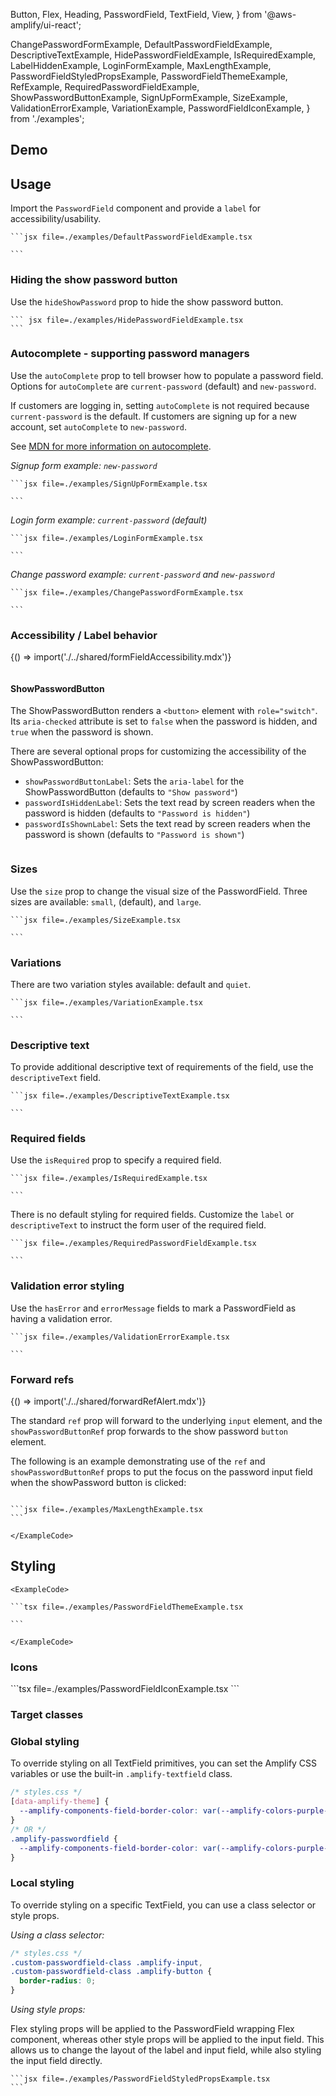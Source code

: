   Button,
  Flex,
  Heading,
  PasswordField,
  TextField,
  View,
} from '@aws-amplify/ui-react';

  ChangePasswordFormExample,
  DefaultPasswordFieldExample,
  DescriptiveTextExample,
  HidePasswordFieldExample,
  IsRequiredExample,
  LabelHiddenExample,
  LoginFormExample,
  MaxLengthExample,
  PasswordFieldStyledPropsExample,
  PasswordFieldThemeExample,
  RefExample,
  RequiredPasswordFieldExample,
  ShowPasswordButtonExample,
  SignUpFormExample,
  SizeExample,
  ValidationErrorExample,
  VariationExample,
  PasswordFieldIconExample,
} from './examples';

## Demo

<PasswordFieldDemo />

## Usage

Import the `PasswordField` component and provide a `label` for accessibility/usability.

<Example>
  <DefaultPasswordFieldExample />
  <ExampleCode>

    ```jsx file=./examples/DefaultPasswordFieldExample.tsx

    ```

  </ExampleCode>
</Example>

### Hiding the show password button

Use the `hideShowPassword` prop to hide the show password button.

<Example>
  <HidePasswordFieldExample />
  <ExampleCode>

    ``` jsx file=./examples/HidePasswordFieldExample.tsx
    ```

  </ExampleCode>
</Example>

### Autocomplete - supporting password managers

Use the `autoComplete` prop to tell browser how to populate a password field. Options for `autoComplete` are `current-password` (default) and `new-password`.

If customers are logging in, setting `autoComplete` is not required because `current-password` is the default. If customers are signing up for a new account, set `autoComplete` to `new-password`.

See [MDN for more information on autocomplete](https://developer.mozilla.org/en-US/docs/Web/HTML/Attributes/autocomplete).

_Signup form example: `new-password`_

<Example>
  <SignUpFormExample />
  <ExampleCode>

    ```jsx file=./examples/SignUpFormExample.tsx

    ```

  </ExampleCode>
</Example>

_Login form example: `current-password` (default)_

<Example>
  <LoginFormExample />
  <ExampleCode>

    ```jsx file=./examples/LoginFormExample.tsx

    ```

  </ExampleCode>
</Example>

_Change password example: `current-password` and `new-password`_

<Example>
  <ChangePasswordFormExample />
  <ExampleCode>

    ```jsx file=./examples/ChangePasswordFormExample.tsx

    ```

  </ExampleCode>
</Example>

### Accessibility / Label behavior

<Fragment>{() => import('./../shared/formFieldAccessibility.mdx')}</Fragment>

<Example>
  <LabelHiddenExample />
  <ExampleCode>

```jsx file=./examples/LabelHiddenExample.tsx

```

  </ExampleCode>
</Example>

#### ShowPasswordButton

The ShowPasswordButton renders a `<button>` element with `role="switch"`. Its `aria-checked` attribute is set to `false` when the password is hidden, and `true` when the password is shown. 

There are several optional props for customizing the accessibility of the ShowPasswordButton:

- `showPasswordButtonLabel`: Sets the `aria-label` for the ShowPasswordButton (defaults to `"Show password"`)
- `passwordIsHiddenLabel`: Sets the text read by screen readers when the password is hidden (defaults to `"Password is hidden"`)
- `passwordIsShownLabel`: Sets the text read by screen readers when the password is shown (defaults to `"Password is shown"`)

<Example>
  <ShowPasswordButtonExample />
  <ExampleCode>

```jsx file=./examples/ShowPasswordButtonExample.tsx

```

  </ExampleCode>
</Example>

### Sizes

Use the `size` prop to change the visual size of the PasswordField. Three sizes are available: `small`, (default), and `large`.

<Example>
  <SizeExample />
  <ExampleCode>

    ```jsx file=./examples/SizeExample.tsx

    ```

  </ExampleCode>
</Example>

### Variations

There are two variation styles available: default and `quiet`.

<Example>
  <VariationExample />
  <ExampleCode>

    ```jsx file=./examples/VariationExample.tsx

    ```

  </ExampleCode>
</Example>

### Descriptive text

To provide additional descriptive text of requirements of the field, use the `descriptiveText` field.

<Example>
  <DescriptiveTextExample />
  <ExampleCode>

    ```jsx file=./examples/DescriptiveTextExample.tsx

    ```

  </ExampleCode>
</Example>

### Required fields

Use the `isRequired` prop to specify a required field.

<Example>
  <IsRequiredExample />
  <ExampleCode>
    
    ```jsx file=./examples/IsRequiredExample.tsx

    ```

  </ExampleCode>
</Example>

There is no default styling for required fields. Customize the `label` or `descriptiveText` to instruct the form user of the required field.

<Example>
  <RequiredPasswordFieldExample />
  <ExampleCode>

    ```jsx file=./examples/RequiredPasswordFieldExample.tsx

    ```

  </ExampleCode>
</Example>

### Validation error styling

Use the `hasError` and `errorMessage` fields to mark a PasswordField as having a validation error.

<Example>
  <ValidationErrorExample />
  <ExampleCode>

    ```jsx file=./examples/ValidationErrorExample.tsx

    ```

  </ExampleCode>
</Example>

### Forward refs

<Fragment>{() => import('./../shared/forwardRefAlert.mdx')}</Fragment>

The standard `ref` prop will forward to the underlying `input` element, and the `showPasswordButtonRef` prop forwards to the show password `button` element.

The following is an example demonstrating use of the `ref` and `showPasswordButtonRef` props to put the focus on the password input field when the showPassword button is clicked:

<Example>
  <RefExample />
<ExampleCode>

```tsx file=./examples/refs.tsx

```

</ExampleCode>
</Example>

<StandardHTMLAttributes component="PasswordField" link="input" element="<input>">
  <Example>
    <MaxLengthExample />
    <ExampleCode>

    ```jsx file=./examples/MaxLengthExample.tsx
    ```

    </ExampleCode>

  </Example>
</StandardHTMLAttributes>

## Styling

<ThemeExample component="PasswordField">
  <Example>
    <PasswordFieldThemeExample />
    
    <ExampleCode>

    ```tsx file=./examples/PasswordFieldThemeExample.tsx

    ```

    </ExampleCode>
  </Example>
</ThemeExample>

### Icons

<Example>
  <PasswordFieldIconExample />
  
  <ExampleCode>
  ```tsx file=./examples/PasswordFieldIconExample.tsx
  ```
  </ExampleCode>
</Example>

### Target classes

<ComponentStyleDisplay componentName="PasswordField" />

### Global styling

To override styling on all TextField primitives, you can set the Amplify CSS variables or use the built-in `.amplify-textfield` class.

<Example>
  <PasswordField
    label="Globally styled password field"
    name="password"
    className="globally-styled-textfield"
  />
  <ExampleCode>

```css
/* styles.css */
[data-amplify-theme] {
  --amplify-components-field-border-color: var(--amplify-colors-purple-80);
}
/* OR */
.amplify-passwordfield {
  --amplify-components-field-border-color: var(--amplify-colors-purple-80);
}
```

  </ExampleCode>
</Example>

### Local styling

To override styling on a specific TextField, you can use a class selector or style props.

_Using a class selector:_

<Example>
  <PasswordField
    className="custom-passwordfield-class"
    label="Square password field"
    name="password"
  />
  <ExampleCode>

```css
/* styles.css */
.custom-passwordfield-class .amplify-input,
.custom-passwordfield-class .amplify-button {
  border-radius: 0;
}
```

  </ExampleCode>
</Example>

_Using style props:_

Flex styling props will be applied to the PasswordField wrapping Flex component, whereas other style props will be applied to the input field. This allows us to change the layout of the label and input field, while also styling the input field directly.

<Example>
  <PasswordFieldStyledPropsExample />
  <ExampleCode>

    ```jsx file=./examples/PasswordFieldStyledPropsExample.tsx
    ```

  </ExampleCode>
</Example>
 
